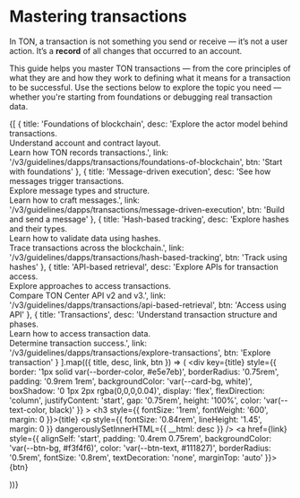 # Mastering transactions

In TON, a transaction is not something you send or receive — it’s not a user action. It’s a **record** of all changes that occurred to an account.

This guide helps you master TON transactions — from the core principles of what they are and how they work to defining what it means for a transaction to be successful. Use the sections below to explore the topic you need — whether you're starting from foundations or debugging real transaction data.

<div style={{
  display: 'grid',
  gridTemplateColumns: 'repeat(auto-fit, minmax(250px, 1fr))',
  gap: '1.25rem',
  marginTop: '1.5rem'
}}>

  {[
    {
      title: 'Foundations of blockchain',
      desc: 'Explore the actor model behind transactions.<br>Understand account and contract layout.<br>Learn how TON records transactions.',
    link: '/v3/guidelines/dapps/transactions/foundations-of-blockchain',
      btn: 'Start with foundations'
    },
    {
      title: 'Message-driven execution',
      desc: 'See how messages trigger transactions.<br>Explore message types and structure.<br>Learn how to craft messages.',
      link: '/v3/guidelines/dapps/transactions/message-driven-execution',
      btn: 'Build and send a message'
    },
    {
      title: 'Hash-based tracking',
      desc: 'Explore hashes and their types. <br> Learn how to validate data using hashes. <br> Trace transactions across the blockchain.',
      link: '/v3/guidelines/dapps/transactions/hash-based-tracking',
      btn: 'Track using hashes'
    },
    {
      title: 'API-based retrieval',
      desc: 'Explore APIs for transaction access. <br> Explore approaches to access transactions. <br> Compare TON Center API v2 and v3.',
      link: '/v3/guidelines/dapps/transactions/api-based-retrieval',
      btn: 'Access using API'
    },
    {
      title: 'Transactions',
      desc: 'Understand transaction structure and phases.<br>Learn how to access transaction data.<br>Determine transaction success.',
      link: '/v3/guidelines/dapps/transactions/explore-transactions',
      btn: 'Explore transaction'
    }
  ].map(({ title, desc, link, btn }) => (
    <div
      key={title}
      style={{
        border: '1px solid var(--border-color, #e5e7eb)',
        borderRadius: '0.75rem',
        padding: '0.9rem 1rem',
        backgroundColor: 'var(--card-bg, white)',
        boxShadow: '0 1px 2px rgba(0,0,0,0.04)',
        display: 'flex',
        flexDirection: 'column',
        justifyContent: 'start',
        gap: '0.75rem',
        height: '100%',
        color: 'var(--text-color, black)'
      }}
    >
      <h3 style={{ fontSize: '1rem', fontWeight: '600', margin: 0 }}>{title}</h3>
      <p style={{ fontSize: '0.84rem', lineHeight: '1.45', margin: 0 }} dangerouslySetInnerHTML={{ __html: desc }} />
      <a href={link} style={{
        alignSelf: 'start',
        padding: '0.4rem 0.75rem',
        backgroundColor: 'var(--btn-bg, #f3f4f6)',
        color: 'var(--btn-text, #111827)',
        borderRadius: '0.5rem',
        fontSize: '0.8rem',
        textDecoration: 'none',
        marginTop: 'auto'
      }}>{btn}</a>
    </div>
  ))}
</div>